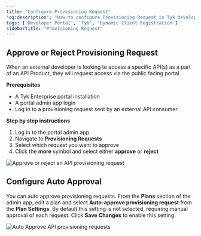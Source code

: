 ```yaml
---
title: "Configure Provisioning Request"
'og:description': "How to configure Provisioning Request in Tyk developer portal"
tags: ['Developer Portal', 'Tyk', 'Dynamic Client Registration']
sidebarTitle: "Provisioning Request"
---
```


## Approve or Reject Provisioning Request

When an external developer is looking to access a specific API(s) as a part of an API Product, they will request access via the public facing portal.

**Prerequisites**

- A Tyk Enterprise portal installation
- A portal admin app login
- Log in to a provisioning request sent by an external API consumer

**Step by step instructions**

1. Log in to the portal admin app
2. Navigate to **Provisioning Requests**
3. Select which request you want to approve
4. Click the **more** symbol and select either **approve** or **reject**

<img src="/img/dashboard/portal-management/enterprise-portal/approve-request.png" alt="Approve or reject an API provisioning request" />

## Configure Auto Approval

You can auto approve provisioning requests. From the **Plans** section of the admin app, edit a plan and select **Auto-approve provisioning request** from the **Plan Settings**. By default this setting is not selected, requiring manual approval of each request. Click **Save Changes** to enable this setting.

<img src="/img/dashboard/portal-management/enterprise-portal/auto-approve-requests.png" alt="Auto Approve API provisioning requests" />

